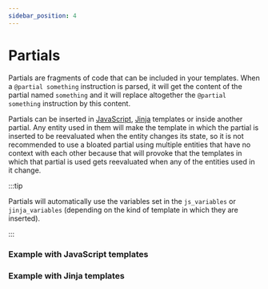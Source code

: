 ```yaml
---
sidebar_position: 4
---
```



# Partials

Partials are fragments of code that can be included in your templates. When a `@partial something` instruction is parsed, it will get the content of the partial named `something` and it will replace altogether the `@partial something` instruction by this content.

Partials can be inserted in [JavaScript](../templates/javascript-templates), [Jinja](../templates/jinja-templates) templates or inside another partial. Any entity used in them will make the template in which the partial is inserted to be reevaluated when the entity changes its state, so it is not recommended to use a bloated partial using multiple entities that have no context with each other because that will provoke that the templates in which that partial is used gets reevaluated when any of the entities used in it change.

:::tip

Partials will automatically use the variables set in the `js_variables` or `jinja_variables` (depending on the kind of template in which they are inserted).

:::

### Example with JavaScript templates

<PartialsWithJavaScriptTemplatesExample />

### Example with Jinja templates

<PartialsWithJinjaTemplatesExample />